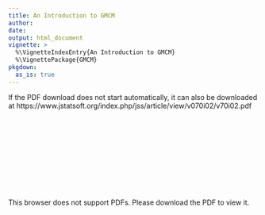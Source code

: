 ```yaml
---
title: An Introduction to GMCM
author: 
date:
output: html_document
vignette: >
  %\VignetteIndexEntry{An Introduction to GMCM}
  %\VignettePackage{GMCM}
pkgdown:
  as_is: true
---
```


If the PDF download does not start automatically, it can also be downloaded at https://www.jstatsoft.org/index.php/jss/article/view/v070i02/v70i02.pdf

<object data="https://www.jstatsoft.org/index.php/jss/article/view/v070i02/v70i02.pdf" type="application/pdf" width="800px" height="1000px">
    <embed src="https://www.jstatsoft.org/index.php/jss/article/view/v070i02/v70i02.pdf">
        <p>This browser does not support PDFs. Please download the PDF to view it.</p>
    </embed>
</object>

